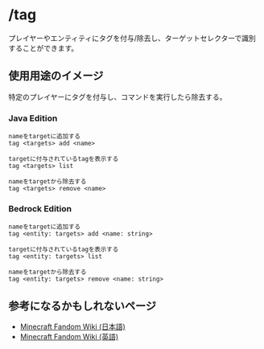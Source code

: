 # /tag
プレイヤーやエンティティにタグを付与/除去し、ターゲットセレクターで識別することができます。

## 使用用途のイメージ
特定のプレイヤーにタグを付与し、コマンドを実行したら除去する。

### Java Edition
```
nameをtargetに追加する
tag <targets> add <name>

targetに付与されているtagを表示する
tag <targets> list

nameをtargetから除去する
tag <targets> remove <name>
```

### Bedrock Edition
```
nameをtargetに追加する
tag <entity: targets> add <name: string>

targetに付与されているtagを表示する
tag <entity: targets> list

nameをtargetから除去する
tag <entity: targets> remove <name: string>
```

## 参考になるかもしれないページ
 - [Minecraft Fandom Wiki (日本語)](https://minecraft.fandom.com/ja/wiki/%E3%82%B3%E3%83%9E%E3%83%B3%E3%83%89/tag)
 - [Minecraft Fandom Wiki (英語)](https://minecraft.fandom.com/wiki/Commands/tag)
